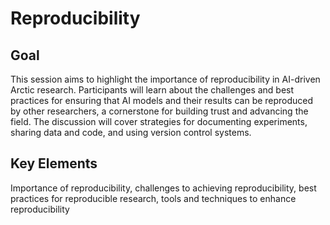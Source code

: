 # Reproducibility

## Goal {.unnumbered}
This session aims to highlight the importance of reproducibility in AI-driven Arctic research. Participants will learn about the challenges and best practices for ensuring that AI models and their results can be reproduced by other researchers, a cornerstone for building trust and advancing the field. The discussion will cover strategies for documenting experiments, sharing data and code, and using version control systems. 

## Key Elements {.unnumbered}
Importance of reproducibility, challenges to achieving reproducibility, best practices for reproducible research, tools and techniques to enhance reproducibility